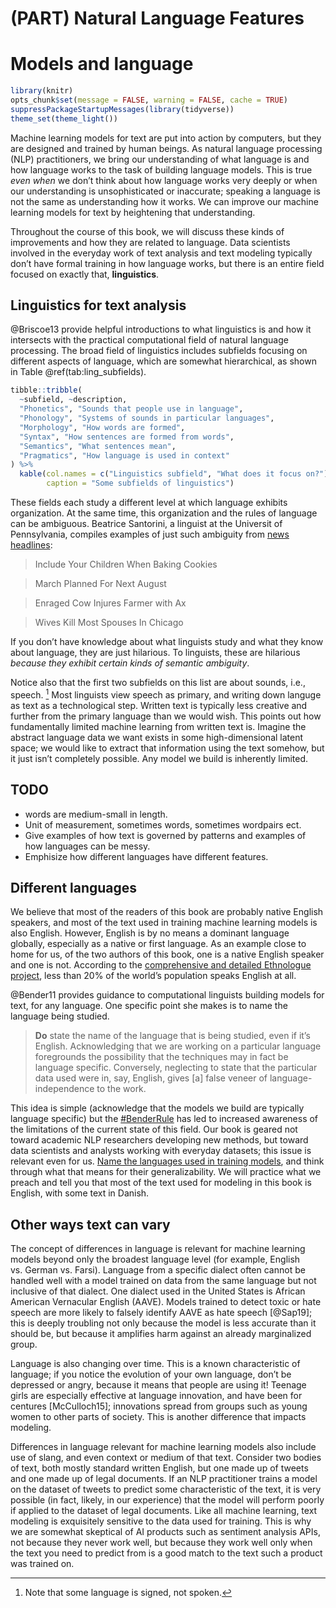 # (PART) Natural Language Features {-}

# Models and language {#language}

```r
library(knitr)
opts_chunk$set(message = FALSE, warning = FALSE, cache = TRUE)
suppressPackageStartupMessages(library(tidyverse))
theme_set(theme_light())
``` 

Machine learning models for text are put into action by computers, but they are designed and trained by human beings. As natural language processing (NLP) practitioners, we bring our understanding of what language is and how language works to the task of building language models. This is true *even when* we don't think about how language works very deeply or when our understanding is unsophisticated or inaccurate; speaking a language is not the same as understanding how it works. We can improve our machine learning models for text by heightening that understanding.

Throughout the course of this book, we will discuss these kinds of improvements and how they are related to language. Data scientists involved in the everyday work of text analysis and text modeling typically don't have formal training in how language works, but there is an entire field focused on exactly that, **linguistics**.

## Linguistics for text analysis

@Briscoe13 provide helpful introductions to what linguistics is and how it intersects with the practical computational field of natural language processing. The broad field of linguistics includes subfields focusing on different aspects of language, which are somewhat hierarchical, as shown in Table \@ref(tab:ling_subfields).

```r
tibble::tribble(
  ~subfield, ~description,
  "Phonetics", "Sounds that people use in language",
  "Phonology", "Systems of sounds in particular languages",
  "Morphology", "How words are formed",
  "Syntax", "How sentences are formed from words",
  "Semantics", "What sentences mean",
  "Pragmatics", "How language is used in context"
) %>%
  kable(col.names = c("Linguistics subfield", "What does it focus on?"),
        caption = "Some subfields of linguistics")
```

These fields each study a different level at which language exhibits organization. At the same time, this organization and the rules of language can be ambiguous. Beatrice Santorini, a linguist at the Universit of Pennsylvania, compiles examples of just such ambiguity from [news headlines](https://www.ling.upenn.edu/~beatrice/humor/headlines.html):

> Include Your Children When Baking Cookies

> March Planned For Next August

> Enraged Cow Injures Farmer with Ax

> Wives Kill Most Spouses In Chicago

If you don't have knowledge about what linguists study and what they know about language, they are just hilarious. To linguists, these are hilarious *because they exhibit certain kinds of semantic ambiguity*.

Notice also that the first two subfields on this list are about sounds, i.e., speech. ^[Note that some language is signed, not spoken.] Most linguists view speech as primary, and writing down languge as text as a technological step. Written text is typically less creative and further from the primary language than we would wish. This points out how fundamentally limited machine learning from written text is. Imagine the abstract language data we want exists in some high-dimensional latent space; we would like to extract that information using the text somehow, but it just isn't completely possible. Any model we build is inherently limited.


## TODO

- words are medium-small in length.
- Unit of measurement, sometimes words, sometimes wordpairs ect.
- Give examples of how text is governed by patterns and examples of how languages can be messy.
- Emphisize how different languages have different features.


## Different languages

We believe that most of the readers of this book are probably native English speakers, and most of the text used in training machine learning models is also English. However, English is by no means a dominant language globally, especially as a native or first language. As an example close to home for us, of the two authors of this book, one is a native English speaker and one is not. According to the [comprehensive and detailed Ethnologue project](https://www.ethnologue.com/language/eng), less than 20% of the world's population speaks English at all.

@Bender11 provides guidance to computational linguists building models for text, for any language. One specific point she makes is to name the language being studied.

> **Do** state the name of the language that is being studied, even if it's English. Acknowledging that we are working on a particular language foregrounds the possibility that the techniques may in fact be language specific. Conversely, neglecting to state that the particular data used were in, say, English, gives [a] false veneer of language-independence to the work. 

This idea is simple (acknowledge that the models we build are typically language specific) but the [#BenderRule](https://twitter.com/search?q=%23BenderRule) has led to increased awareness of the limitations of the current state of this field. Our book is geared not toward academic NLP researchers developing new methods, but toward data scientists and analysts working with everyday datasets; this issue is relevant even for us. [Name the languages used in training models](https://thegradient.pub/the-benderrule-on-naming-the-languages-we-study-and-why-it-matters/), and think through what that means for their generalizability. We will practice what we preach and tell you that most of the text used for modeling in this book is English, with some text in Danish. 

## Other ways text can vary

The concept of differences in language is relevant for machine learning models beyond only the broadest language level (for example, English vs. German vs. Farsi). Language from a specific dialect often cannot be handled well with a model trained on data from the same language but not inclusive of that dialect. One dialect used in the United States is African American Vernacular English (AAVE). Models trained to detect toxic or hate speech are more likely to falsely identify AAVE as hate speech [@Sap19]; this is deeply troubling not only because the model is less accurate than it should be, but because it amplifies harm against an already marginalized group.

Language is also changing over time. This is a known characteristic of language; if you notice the evolution of your own language, don't be depressed or angry, because it means that people are using it! Teenage girls are especially effective at language innovation, and have been for centures [McCulloch15]; innovations spread from groups such as young women to other parts of society. This is another difference that impacts modeling.

Differences in language relevant for machine learning models also include use of slang, and even context or medium of that text. Consider two bodies of text, both mostly standard written English, but one made up of tweets and one made up of legal documents. If an NLP practitioner trains a model on the dataset of tweets to predict some characteristic of the text, it is very possible (in fact, likely, in our experience) that the model will perform poorly if applied to the dataset of legal documents. Like all machine learning, text modeling is exquisitely sensitive to the data used for training. This is why we are somewhat skeptical of AI products such as sentiment analysis APIs, not because they never work well, but because they work well only when the text you need to predict from is a good match to the text such a product was trained on.


